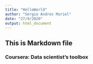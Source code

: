 ```yaml
---
title: "HelloWorld"
author: "Sergio Andres Muriel"
date: "27/9/2020"
output: html_document
---
```

## This is Markdown file
### Coursera: Data scientist's toolbox